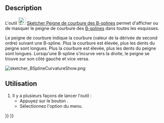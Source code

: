 <languages/>

{{Docnav/fr
|[[Sketcher_BSplinePolygon/fr|Polygone de contrôle des B-splines]]
|[[Sketcher_BSplineKnotMultiplicity/fr|Multiplicité des nœuds des B-splines]]
|[[Sketcher_Workbench/fr|Atelier Sketcher]]
|IconL=Sketcher_BSplinePolygon.svg
|IconR=Sketcher_BSplineKnotMultiplicity.svg
|IconC=Workbench_Sketcher.svg
}}

{{GuiCommand/fr
|Name=Sketcher BSplineComb
|Name/fr=Sketcher Peigne de courbure des B-splines
|MenuLocation=Esquisse → Affichage → Afficher/masquer les informations des B-splines → Afficher/masquer le peigne de courbure des B-splines
|Workbenches=[[Sketcher_Workbench/fr|Sketcher]]
|Version=0.17
|SeeAlso=[[Sketcher_CreateBSpline/fr|Sketcher B-spline simple]]
}}

==Description==

L'outil [[Image:Sketcher_BSplineComb.svg|24px]] [[Sketcher_BSplineComb/fr|Sketcher Peigne de courbure des B-splines]] permet d'afficher ou de masquer le peigne de courbure des [[B-Splines/fr|B-splines]] dans toutes les esquisses.

Le peigne de courbure indique la courbure (valeur de la dérivée de second ordre) suivant une B-spline. Plus la courbure est élevée, plus les dents du peigne sont longues. Plus la courbure est élevée, plus les dents du peigne sont longues. Lorsqu'une B-spline s'incurve vers la droite, le peigne se trouve sur son côté gauche et vice versa.

[[File:sketcher_BSplineCurvatureShow.png]]
{{Caption|B-spline avec un point d'inversion en son milieu, le peigne de courbure est nul à cet endroit.}}

<span id="Usage"></span>
==Utilisation==

# Il y a plusieurs façons de lancer l'outil :
#* Appuyez sur le bouton {{Button|[[Image:Sketcher_BSplineComb.svg|16px]] [[Sketcher_BSplineComb/fr|Afficher/masquer le peigne de courbure des B-splines]]}}.
#* Sélectionnez l'option {{MenuCommand|Esquisse → Affichage → Afficher/masquer les informations des B-splines → [[Image:Sketcher_BSplineComb.svg|16px]] Afficher/masquer le peigne de courbure des B-splines}} du menu.


{{Docnav/fr
|[[Sketcher_BSplinePolygon/fr|Polygone de contrôle des B-splines]]
|[[Sketcher_BSplineKnotMultiplicity/fr|Multiplicité des nœuds des B-splines]]
|[[Sketcher_Workbench/fr|Atelier Sketcher]]
|IconL=Sketcher_BSplinePolygon.svg
|IconR=Sketcher_BSplineKnotMultiplicity.svg
|IconC=Workbench_Sketcher.svg
}}

{{Sketcher_Tools_navi{{#translation:}}}}
{{Userdocnavi{{#translation:}}}}